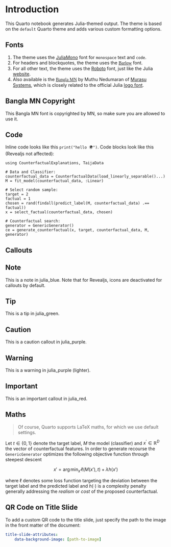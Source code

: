 # Introduction

This Quarto notebook generates Julia-themed output. The theme is based on the `default` Quarto theme and adds various custom formatting options.

## Fonts {.smaller}

1. The theme uses the [JuliaMono](https://juliamono.netlify.app/) font for `monospace` text and `code`.
2. For headers and blockquotes, the theme uses the [Barlow](https://tribby.com/fonts/barlow/){style="font-family: Barlow;"} font. 
3. For all other text, the theme uses the [Roboto](https://fonts.google.com/specimen/Roboto){style="font-family: Roboto;"} font, just like the Julia [website](https://julialang.org/). 
4. Also available is the [Bangla MN](https://www.onlinewebfonts.com/download/3d37467c4a9c7c1188bc3e0b7aadfa0d){style="font-family: Bangla MN;"} by Muthu Nedumaran of [Murasu Systems](http://murasu.com/), which is closely related to the official Julia [logo font](https://github.com/JuliaLang/julia-logo-graphics#about-the-font).

::: {.callout-caution}

## Bangla MN Copyright

This Bangla MN font is copyrighted by MN, so make sure you are allowed to use it. 
:::

## Code

Inline code looks like this `print("hello 🌍")`. Code blocks look like this (Revealjs not affected):

```.julia
using CounterfactualExplanations, TaijaData

# Data and Classifier:
counterfactual_data = CounterfactualData(load_linearly_separable()...)
M = fit_model(counterfactual_data, :Linear)

# Select random sample:
target = 2
factual = 1
chosen = rand(findall(predict_label(M, counterfactual_data) .== factual))
x = select_factual(counterfactual_data, chosen)

# Counterfactual search:
generator = GenericGenerator()
ce = generate_counterfactual(x, target, counterfactual_data, M, generator)
```

## Callouts {.smaller}

::: {.callout-note}

# Note

This is a note in [julia_blue]{class="julia-blue"}. Note that for Revealjs, icons are deactivated for callouts by default.

:::

::: {.callout-tip}

# Tip

This is a tip in [julia_green]{class="julia-green"}.

:::

::: {.callout-caution}

# Caution

This is a caution callout in [julia_purple]{class="julia-purple"}.

:::

::: {.callout-warning}

# Warning

This is a warning in [julia_purple]{class="julia-purple"} (lighter).

:::

::: {.callout-important}

# Important

This is an important callout in [julia_red]{class="julia-red"}.

:::

## Maths {.smaller}

> Of course, Quarto supports LaTeX maths, for which we use default settings.

Let $t\in\{0,1\}$ denote the target label, $M$ the model (classifier) and ${x}^{\prime} \in \mathbb{R}^D$ the vector of counterfactual features. In order to generate recourse the `GenericGenerator` optimizes the following objective function through steepest descent

$$
x\prime = \arg \min_{x\prime}  \ell(M(x\prime),t) + \lambda h(x\prime)
$$

where $\ell$ denotes some loss function targeting the deviation between the target label and the predicted label and $h(\cdot)$ is a complexity penalty generally addressing the *realism* or *cost* of the proposed counterfactual. 

## QR Code on Title Slide 

To add a custom QR code to the title slide, just specify the path to the image in the front matter of the document:

```yaml
title-slide-attributes:
    data-background-image: [path-to-image]
```
